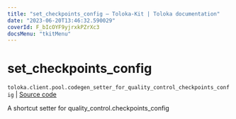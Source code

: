 ```yaml
---
title: "set_checkpoints_config — Toloka-Kit | Toloka documentation"
date: "2023-06-20T13:46:32.590029"
coverId: F_bIcOYF9yjrxkPZrXc3
docsMenu: "tkitMenu"
---
```


# set_checkpoints_config

`toloka.client.pool.codegen_setter_for_quality_control_checkpoints_config` | [Source code](https://github.com/Toloka/toloka-kit/blob/v1.2.0/src/client/pool/__init__.py#L0)

A shortcut setter for quality_control.checkpoints_config